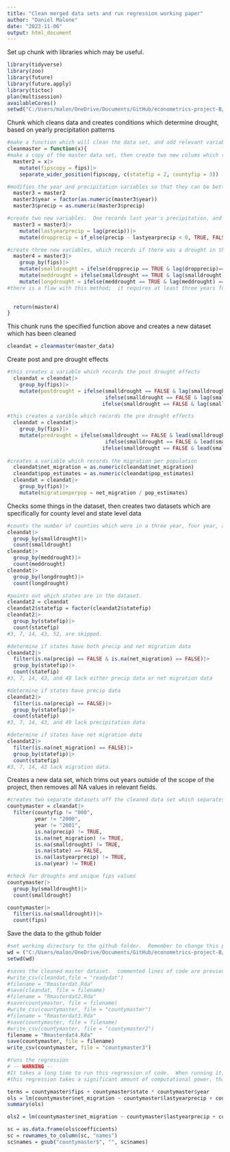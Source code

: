 ```yaml
---
title: "Clean merged data sets and run regression working paper"
author: "Daniel Malone"
date: "2023-11-06"
output: html_document
---
```



Set up chunk with libraries which may be useful.
```r
library(tidyverse)
library(zoo)
library(future)
library(future.apply)
library(tictoc)
plan(multisession)
availableCores()
setwd("C:/Users/malon/OneDrive/Documents/GitHub/econometrics-project-B/Econometrics Project/Data")
```

Chunk which cleans data and creates conditions which determine drought, based on yearly precipitation patterns
```r
#make a function which will clean the data set, and add relevant variables
cleanmaster = function(x){
#make a copy of the master data set, then create two new colums which record the state fip code and county fip code separately
  master2 = x|>
    mutate(fipscopy = fips)|>
    separate_wider_position(fipscopy, c(statefip = 2, countyfip = 3))

#modifies the year and precipitation variables so that they can be better used for regression analysis
  master3 = master2
  master3$year = factor(as.numeric(master3$year))
  master3$precip = as.numeric(master3$precip)

#create two new variables.  One records last year's precipitation, and the other records whether there was a year to year drop in precipitation
  master3 = master3|>
    mutate(lastyearprecip = lag(precip))|>
    mutate(dropprecip = if_else(precip - lastyearprecip < 0, TRUE, FALSE))

#create three new variables, which records if there was a drought in that county that year.  This is recorded as three year droughts, four year droughts, and five year droughts.
  master4 = master3|>
    group_by(fips)|>
    mutate(smalldrought = ifelse(dropprecip == TRUE & lag(dropprecip)== TRUE & lag(dropprecip, n = 2)==TRUE,TRUE,FALSE))|>
    mutate(meddrought = ifelse(smalldrought == TRUE & lag(smalldrought) == TRUE,TRUE,FALSE))|>
    mutate(longdrought = ifelse(meddrought == TRUE & lag(meddrought) == TRUE,TRUE,FALSE))
#there is a flaw with this method;  it requires at least three years for the data to register a drought, even though a drought may have been occurring during this time period.  It may be useful to pull precipitation data from 4 years prior to the start date, or to simply move the goalposts, and make sure the regression only runs for time periods without false negative errors.
  

  return(master4)
}
```
This chunk runs the specified function above and creates a new dataset which has been cleaned
```r
cleandat = cleanmaster(master_data)
```

Create post and pre drought effects
```r
#this creates a variable which records the post drought effects
  cleandat = cleandat|>
    group_by(fips)|>
    mutate(postdrought = ifelse(smalldrought == FALSE & lag(smalldrought) == TRUE, 1,
                                ifelse(smalldrought == FALSE & lag(smalldrought, n = 2) == TRUE, 2,
                               ifelse(smalldrought == FALSE & lag(smalldrought, n = 3) == TRUE, 3, 0))))

#this creates a varible which records the pre drought effects
  cleandat = cleandat|>
    group_by(fips)|>
    mutate(predrought = ifelse(smalldrought == FALSE & lead(smalldrought, n = 1) == TRUE, 1,
                                ifelse(smalldrought == FALSE & lead(smalldrought, n = 2) == TRUE, 2,
                               ifelse(smalldrought == FALSE & lead(smalldrought, n = 3) == TRUE, 3, 0))))
  
#creates a variable which records the migration per population
  cleandat$net_migration = as.numeric(cleandat$net_migration)
  cleandat$pop_estimates = as.numeric(cleandat$pop_estimates)
  cleandat = cleandat|>
    group_by(fips)|>
    mutate(migrationperpop = net_migration / pop_estimates)
```

Checks some things in the dataset, then creates two datasets which are specifically for county level and state level data
```r
#counts the number of counties which were in a three year, four year, and five year drought
cleandat|>
  group_by(smalldrought)|>
  count(smalldrought)
cleandat|>
  group_by(meddrought)|>
  count(meddrought)
cleandat|>
  group_by(longdrought)|>
  count(longdrought)

#points out which states are in the dataset.
cleandat2 = cleandat
cleandat2$statefip = factor(cleandat2$statefip)
cleandat2|>
  group_by(statefip)|>
  count(statefip)
#3, 7, 14, 43, 52, are skipped.

#determine if states have both precip and net migration data
cleandat2|>
  filter(is.na(precip) == FALSE & is.na(net_migration) == FALSE)|>
  group_by(statefip)|>
  count(statefip)
#3, 7, 14, 43, and 49 lack either precip data or net migration data

#determine if states have precip data
cleandat2|>
  filter(is.na(precip) == FALSE)|>
  group_by(statefip)|>
  count(statefip)
#3, 7, 14, 43, and 49 lack precipitation data

#determine if states have net migration data
cleandat2|>
  filter(is.na(net_migration) == FALSE)|>
  group_by(statefip)|>
  count(statefip)
#3, 7, 14, 43 lack migration data.
```

Creates a new data set, which trims out years outside of the scope of the project, then removes all NA values in relevant fields.
```r
#creates two separate datasets off the cleaned data set which separates fips codes that refer to state data and county data.
countymaster = cleandat|>
  filter(countyfip != "000",
         year != "2000",
         year != "2001",
         is.na(precip) != TRUE,
         is.na(net_migration) != TRUE,
         is.na(smalldrought) != TRUE,
         is.na(state) == FALSE,
         is.na(lastyearprecip) != TRUE,
         is.na(year) != TRUE)

#check for droughts and unique fips values
countymaster|>
  group_by(smalldrought)|>
  count(smalldrought)

countymaster|>
  filter(is.na(smalldrought))|>
  count(fips)
```

Save the data to the github folder
```r
#set working directory to the github folder.  Remember to change this path to your computer!
wd = ("C:/Users/malon/OneDrive/Documents/GitHub/econometrics-project-B/Econometrics Project/Data")
setwd(wd)

#saves the cleaned master dataset.  commented lines of code are previous versions of the dataset
#write_csv(cleandat,file = "readydat")
#filename = "Rmasterdat.Rda"
#save(cleandat, file = filename)
#filename = "Rmasterdat2.Rda"
#save(countymaster, file = filename)
#write_csv(countymaster, file = "countymaster")
#filename = "Rmasterdat3.Rda"
#save(countymaster, file = filename)
#write_csv(countymaster, file = "countymaster2")
filename = "Rmasterdat4.Rda"
save(countymaster, file = filename)
write_csv(countymaster, file = "countymaster3")
```


```r
#runs the regression
# -- WARNING -- 
#It takes a long time to run this regression of code.  When running it, be patient, and let your computer run.  It may also be wise to add code which allows R to run all available cores at some point, if we want to run this line of code for testing purposes.
#this regression takes a significant amount of computational power, that R might not be the optimal use here.  Maybe running the exported readymasterdat file on Stata would work better?

terms = countymaster$fips + countymaster$state * countymaster$year
ols = lm(countymaster$net_migration ~ countymaster$lastyearprecip + countymaster$smalldrought + countymaster$lastyearprecip * countymaster$smalldrought + countymaster$fips + countymaster$state * countymaster$year)
summary(ols)

ols2 = lm(countymaster$net_migration ~ countymaster$lastyearprecip + countymaster$fips + countymaster$year)

sc = as.data.frame(ols$coefficients)
sc = rownames_to_column(sc, "names")
sc$names = gsub("countymaster$", "", sc$names)

```